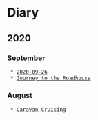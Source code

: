 = Diary =

== 2020 ==

=== September ===
  * [[2020-09-26]]
  * [[2020-09-12|Journey to the Roadhouse]]

=== August ===
  * [[2020-08-29|Caravan Cruising]]

